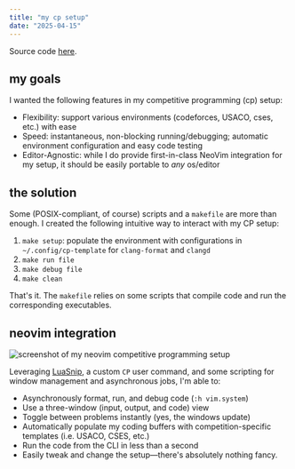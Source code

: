 ```yaml
---
title: "my cp setup"
date: "2025-04-15"
---
```


Source code [here](https://github.com/barrett-ruth/dots/blob/main/nvim/lua/cp.lua).

## my goals

I wanted the following features in my competitive programming (cp) setup:

- Flexibility: support various environments (codeforces, USACO, cses, etc.) with ease
- Speed: instantaneous, non-blocking running/debugging; automatic environment configuration and easy code testing
- Editor-Agnostic: while I do provide first-in-class NeoVim integration for my setup, it should be easily portable to _any_ os/editor

## the solution

Some (POSIX-compliant, of course) scripts and a `makefile` are more than enough. I created the following intuitive way to interact with my CP setup:

1.  `make setup`: populate the environment with configurations in `~/.config/cp-template` for `clang-format` and `clangd`
2.  `make run file`
3.  `make debug file`
4.  `make clean`

That's it. The `makefile` relies on some scripts that compile code and run the corresponding executables.

## neovim integration

![screenshot of my neovim competitive programming setup](/public/posts/my-cp-setup/cp-setup.webp)

Leveraging [LuaSnip](https://github.com/L3MON4D3/LuaSnip), a custom `CP` user command, and some scripting for window management and asynchronous jobs, I'm able to:

- Asynchronously format, run, and debug code (`:h vim.system`)
- Use a three-window (input, output, and code) view
- Toggle between problems instantly (yes, the windows update)
- Automatically populate my coding buffers with competition-specific templates (i.e. USACO, CSES, etc.)
- Run the code from the CLI in less than a second
- Easily tweak and change the setup—there's absolutely nothing fancy.
